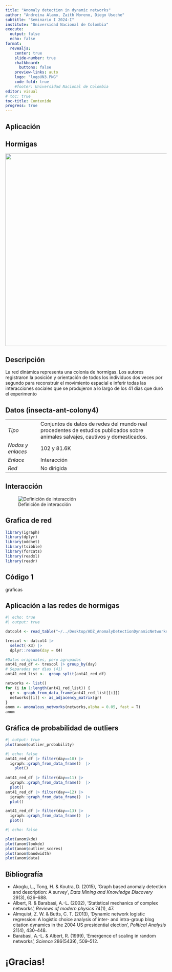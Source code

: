 ```yaml
---
title: "Anomaly detection in dynamic networks"
author: "Andreina Alamo, Zaith Moreno, Diego Useche"
subtitle: "Seminario I 2024-I"
institute: "Universidad Nacional de Colombia"
execute: 
  output: false
  echo: false
format:
  revealjs: 
    center: true
    slide-number: true
    chalkboard: 
      buttons: false
    preview-links: auto
    logo: "logoUN3.PNG"
    code-fold: true
    #footer: Universidad Nacional de Colombia
editor: visual
# toc: true
toc-title: Contenido
progress: true
---
```


## Aplicación

::: panel-tabset
## Hormigas

![](images/AP_hormigas.png){width="599"}

## Descripción

La red dinámica representa una colonia de hormigas. Los autores registraron la posición y orientación de todos los individuos dos veces por segundo para reconstruir el movimiento espacial e inferir todas las interacciones sociales que se produjeron a lo largo de los 41 días que duró el experimento
:::

## Datos (insecta-ant-colony4)

|                   |                                                                                                                                 |
|---------------|---------------------------------------------------------|
| *Tipo*            | Conjuntos de datos de redes del mundo real procedentes de estudios publicados sobre animales salvajes, cautivos y domesticados. |
| *Nodos y enlaces* | 102 y 81.6K                                                                                                                     |
| *Enlace*          | Interacción                                                                                                                     |
| *Red*             | No dirigida                                                                                                                     |

## Interacción

![Definición de interacción](images/app_interaccion-01.png)



## Grafica de red
```r

  
library(igraph)
library(dplyr)
library(oddnet)
library(tsibble)
library(forcats)
library(readxl)
library(readr)
```



## Código 1
graficas

## Aplicación a las redes de hormigas

```r
#| echo: true
#| output: true

datcol4 <- read_table("~/../Desktop/ADZ_AnomalyDetectionDynamicNetworks/data/insecta-ant-colony4.edges", col_names = FALSE)

trescol <- datcol4 |>
  select(-X3) |>
  dplyr::rename(day = X4)

#Datos originales, pero agrupados
ant41_red_df <- trescol |> group_by(day)
# Separados por dias (41)
ant41_red_list <-  group_split(ant41_red_df)

networks <- list()
for (i in 1:length(ant41_red_list)) {
  gr <- graph_from_data_frame(ant41_red_list[[i]])
  networks[[i]] <- as_adjacency_matrix(gr)
}
anom <- anomalous_networks(networks,alpha = 0.05, fast = T)
anom
```

## Gráfica de probabilidad de outliers

```r
#| output: true
plot(anom$outlier_probability)

```


```r
#| echo: false
ant41_red_df |> filter(day==10) |>
  igraph::graph_from_data_frame()  |>
    plot()
  
ant41_red_df |> filter(day==11) |>
  igraph::graph_from_data_frame()  |>
  plot()
ant41_red_df |> filter(day==12) |>
  igraph::graph_from_data_frame()  |>
  plot()

ant41_red_df |> filter(day==13) |>
  igraph::graph_from_data_frame()  |>
  plot()
```


```r
#| echo: false

plot(anom$kde)
plot(anom$lookde)
plot(anom$outlier_scores)
plot(anom$bandwidth)
plot(anom$data)
```





## Bibliografía

-   Akoglu, L., Tong, H. & Koutra, D. (2015), ‘Graph based anomaly detection and description: A survey’, *Data Mining and Knowledge Discovery* 29(3), 626–688.
-   Albert, R. & Barabasi, A.-L. (2002), ‘Statistical mechanics of complex networks’, *Reviews of modern physics* 74(1), 47.
-   Almquist, Z. W. & Butts, C. T. (2013), ‘Dynamic network logistic regression: A logistic choice analysis of inter- and intra-group blog citation dynamics in the 2004 US presidential election’, *Political Analysis* 21(4), 430–448.
-   Barabasi, A.-L. & Albert, R. (1999), ‘Emergence of scaling in random networks’, *Science* 286(5439), 509–512.

# ¡Gracias!
